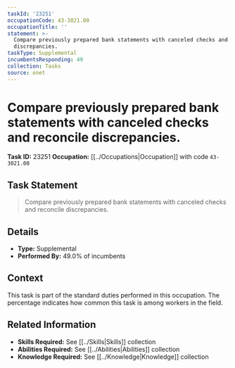 ```yaml
---
taskId: '23251'
occupationCode: 43-3021.00
occupationTitle: ''
statement: >-
  Compare previously prepared bank statements with canceled checks and reconcile
  discrepancies.
taskType: Supplemental
incumbentsResponding: 49
collection: Tasks
source: onet
---
```

# Compare previously prepared bank statements with canceled checks and reconcile discrepancies.

**Task ID:** 23251
**Occupation:** [[../Occupations|Occupation]] with code `43-3021.00`

## Task Statement

> Compare previously prepared bank statements with canceled checks and reconcile discrepancies.

## Details

- **Type:** Supplemental
- **Performed By:** 49.0% of incumbents

## Context

This task is part of the standard duties performed in this occupation. The percentage indicates how common this task is among workers in the field.

## Related Information

- **Skills Required:** See [[../Skills|Skills]] collection
- **Abilities Required:** See [[../Abilities|Abilities]] collection
- **Knowledge Required:** See [[../Knowledge|Knowledge]] collection
